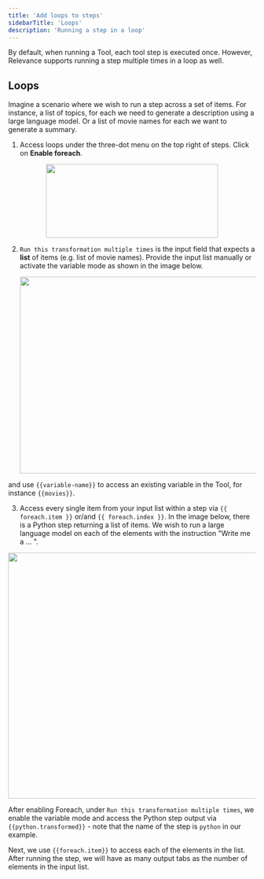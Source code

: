 ```yaml
---
title: 'Add loops to steps'
sidebarTitle: 'Loops'
description: 'Running a step in a loop'
---
```


By default, when running a Tool, each tool step is executed once. However, Relevance supports running a step multiple times in a loop as well.

## Loops
Imagine a scenario where we wish to run a step across a set of items. For instance, a list of topics, for each we need to generate a description
using a large language model. Or a list of movie names for each we want to generate a summary.

1. Access loops under the three-dot menu on the top right of steps. Click on **Enable foreach**.

  <p align="center">
  <img width="350" height="150" align="center" src="/images/build-custom-tools/tool-step/add-delete-condition-loop.png" />
  </p>

2. `Run this transformation multiple times` is the input field that expects a **list** of items (e.g. list of movie names). 
Provide the input list manually or activate the variable mode as shown in the image below.
    <p align="center">
    <img width="600" height="400" align="center" src="/images/build-custom-tools/tool-step/for-each-enable-variable-mode.png" />
    </p>

  and use `{{variable-name}}` to access an existing variable in the Tool, for instance `{{movies}}`.

3. Access every single item from your input list within a step via `{{ foreach.item }}` or/and `{{ foreach.index }}`.
In the image below, there is a Python step returning a list of items. We wish to run a large language model 
on each of the elements with the instruction "Write me a ... ".
  <p align="center">
  <img width="700" height="500" align="center" src="/images/build-custom-tools/tool-step/for-each-access-sample.png" />
  </p>

After enabling Foreach, under `Run this transformation multiple times`, we enable the variable mode and access
the Python step output via `{{python.transformed}}` - note that the name of the step is `python` in our example.

Next, we use `{{foreach.item}}` to access each of the elements in the list.
After running the step, we will have as many output tabs as the number of elements in the input list.

